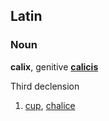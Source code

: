 ==Latin==
===Noun===
'''calix''', genitive '''[[calicis]]'''

Third declension

# [[cup]], [[chalice]]
